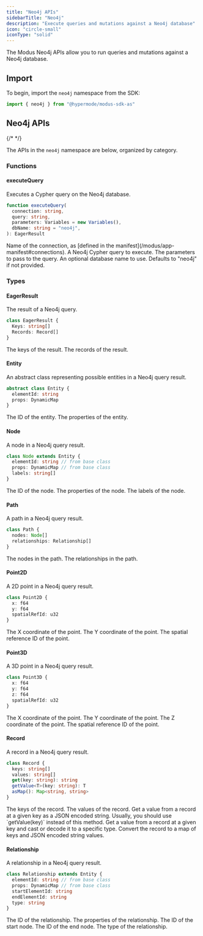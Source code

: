 ```yaml
---
title: "Neo4j APIs"
sidebarTitle: "Neo4j"
description: "Execute queries and mutations against a Neo4j database"
icon: "circle-small"
iconType: "solid"
---
```



<SdkHeader language="AssemblyScript" feature="Neo4j" />

The Modus Neo4j APIs allow you to run queries and mutations against a Neo4j
database.

## Import

To begin, import the `neo4j` namespace from the SDK:

```ts
import { neo4j } from "@hypermode/modus-sdk-as"
```

## Neo4j APIs

{/* <!-- vale Google.Headings = NO --> */}

The APIs in the `neo4j` namespace are below, organized by category.

<SdkTip />

### Functions

#### executeQuery

Executes a Cypher query on the Neo4j database.

```ts
function executeQuery(
  connection: string,
  query: string,
  parameters: Variables = new Variables(),
  dbName: string = "neo4j",
): EagerResult
```

<ResponseField name="connection" type="string" required>
  Name of the connection, as [defined in the
  manifest](/modus/app-manifest#connections).
</ResponseField>

<ResponseField name="query" type="string" required>
  A Neo4j Cypher query to execute.
</ResponseField>

<ResponseField name="parameters" type="Variables">
  The parameters to pass to the query.
</ResponseField>

<ResponseField name="dbName" type="string">
  An optional database name to use. Defaults to "neo4j" if not provided.
</ResponseField>

### Types

#### EagerResult

The result of a Neo4j query.

```ts
class EagerResult {
  Keys: string[]
  Records: Record[]
}
```

<ResponseField name="keys" type="string[]">
  The keys of the result.
</ResponseField>

<ResponseField name="records" type="Record[]">
  The records of the result.
</ResponseField>

#### Entity

An abstract class representing possible entities in a Neo4j query result.

```ts
abstract class Entity {
  elementId: string
  props: DynamicMap
}
```

<ResponseField name="elementId" type="string">
  The ID of the entity.
</ResponseField>

<ResponseField name="props" type="DynamicMap">
  The properties of the entity.
</ResponseField>

#### Node

A node in a Neo4j query result.

```ts
class Node extends Entity {
  elementId: string // from base class
  props: DynamicMap // from base class
  labels: string[]
}
```

<ResponseField name="elementId" type="string">
  The ID of the node.
</ResponseField>

<ResponseField name="props" type="DynamicMap">
  The properties of the node.
</ResponseField>

<ResponseField name="labels" type="string[]">
  The labels of the node.
</ResponseField>

#### Path

A path in a Neo4j query result.

```ts
class Path {
  nodes: Node[]
  relationships: Relationship[]
}
```

<ResponseField name="nodes" type="Node[]">
  The nodes in the path.
</ResponseField>

<ResponseField name="relationships" type="Relationship[]">
  The relationships in the path.
</ResponseField>

#### Point2D

A 2D point in a Neo4j query result.

```ts
class Point2D {
  x: f64
  y: f64
  spatialRefId: u32
}
```

<ResponseField name="x" type="f64">
  The X coordinate of the point.
</ResponseField>

<ResponseField name="y" type="f64">
  The Y coordinate of the point.
</ResponseField>

<ResponseField name="spatialRefId" type="u32">
  The spatial reference ID of the point.
</ResponseField>

#### Point3D

A 3D point in a Neo4j query result.

```ts
class Point3D {
  x: f64
  y: f64
  z: f64
  spatialRefId: u32
}
```

<ResponseField name="x" type="f64">
  The X coordinate of the point.
</ResponseField>

<ResponseField name="y" type="f64">
  The Y coordinate of the point.
</ResponseField>

<ResponseField name="z" type="f64">
  The Z coordinate of the point.
</ResponseField>

<ResponseField name="spatialRefId" type="u32">
  The spatial reference ID of the point.
</ResponseField>

#### Record

A record in a Neo4j query result.

```ts
class Record {
  keys: string[]
  values: string[]
  get(key: string): string
  getValue<T>(key: string): T
  asMap(): Map<string, string>
}
```

<ResponseField name="keys" type="string[]">
  The keys of the record.
</ResponseField>

<ResponseField name="values" type="string[]">
  The values of the record.
</ResponseField>

<ResponseField name="get(key)" type="method">
  Get a value from a record at a given key as a JSON encoded string.

  <Info>
    Usually, you should use `getValue<T>(key)` instead of this method.
  </Info>
</ResponseField>

<ResponseField name="getValue<T>(key)" type="method">
  Get a value from a record at a given key and cast or decode it to a specific
  type.
</ResponseField>

<ResponseField name="asMap()" type="method">
  Convert the record to a map of keys and JSON encoded string values.
</ResponseField>

#### Relationship

A relationship in a Neo4j query result.

```ts
class Relationship extends Entity {
  elementId: string // from base class
  props: DynamicMap // from base class
  startElementId: string
  endElementId: string
  type: string
}
```

<ResponseField name="elementId" type="string">
  The ID of the relationship.
</ResponseField>

<ResponseField name="props" type="DynamicMap">
  The properties of the relationship.
</ResponseField>

<ResponseField name="startElementId" type="string">
  The ID of the start node.
</ResponseField>

<ResponseField name="endElementId" type="string">
  The ID of the end node.
</ResponseField>

<ResponseField name="type" type="string">
  The type of the relationship.
</ResponseField>
